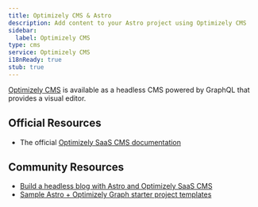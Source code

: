 ```yaml
---
title: Optimizely CMS & Astro
description: Add content to your Astro project using Optimizely CMS
sidebar:
  label: Optimizely CMS
type: cms
service: Optimizely CMS
i18nReady: true
stub: true
---
```


[Optimizely CMS](https://www.optimizely.com/products/content-management/) is available as a headless CMS powered by GraphQL that provides a visual editor.

## Official Resources

- The official [Optimizely SaaS CMS documentation](https://docs.developers.optimizely.com/content-management-system/v1.0.0-CMS-SaaS/docs/overview-saas)

## Community Resources

- [Build a headless blog with Astro and Optimizely SaaS CMS](https://world.optimizely.com/blogs/jacob-pretorius/dates/2024/5/build-a-headless-blog-with-astro-and-optimizely-saas-cms/)
- [Sample Astro + Optimizely Graph starter project templates](https://github.com/jacobpretorius/Opti.SaaS.Astro.Demo/)
